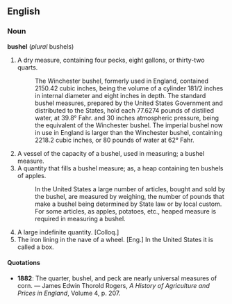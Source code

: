 ==English==
===Noun===
'''bushel''' (''plural'' bushels)
# A dry measure, containing four pecks, eight gallons, or thirty-two quarts.
#: The Winchester bushel, formerly used in England, contained 2150.42 cubic inches, being the volume of a cylinder 181/2 inches in internal diameter and eight inches in depth. The standard bushel measures, prepared by the United States Government and distributed to the States, hold each 77.6274 pounds of distilled water, at 39.8° Fahr. and 30 inches atmospheric pressure, being the equivalent of the Winchester bushel. The imperial bushel now in use in England is larger than the Winchester bushel, containing 2218.2 cubic inches, or 80 pounds of water at 62° Fahr.
# A vessel of the capacity of a bushel, used in measuring; a bushel measure.
# A quantity that fills a bushel measure; as, a heap containing ten bushels of apples.
#: In the United States a large number of articles, bought and sold by the bushel, are measured by weighing, the number of pounds that make a bushel being determined by State law or by local custom. For some articles, as apples, potatoes, etc., heaped measure is required in measuring a bushel.
# A large indefinite quantity. [Colloq.]
# The iron lining in the nave of a wheel. [Eng.] In the United States it is called a box.
====Quotations====
* '''1882''': The quarter, bushel, and peck are nearly universal measures of corn. &mdash; James Edwin Thorold Rogers, ''A History of Agriculture and Prices in England'', Volume 4, p. 207.